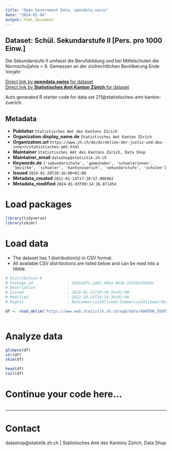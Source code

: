 ```yaml
---
title: "Open Government Data, opendata.swiss"
date: "2024-01-04"
output: html_document
---
```


## Dataset: Schül. Sekundarstufe II [Pers. pro 1000 Einw.]

Die Sekundarstufe II umfasst die Berufsbildung und bei Mittelschulen die Normschuljahre > 9. Gemessen an der zivilrechtlichen Bevölkerung Ende Vorjahr

[Direct link by **opendata.swiss** for dataset](https://opendata.swiss/de/dataset/schul-sekundarstufe-ii-pers-pro-1000-einw)<br>
[Direct link by **Statistisches Amt Kanton Zürich** for dataset](https://www.zh.ch/de/politik-staat/gemeinden/gemeindeportraet.html)

Auto generated R starter code for data set 211@statistisches-amt-kanton-zuerich.

## Metadata

- **Publisher** `Statistisches Amt des Kantons Zürich`
- **Organization.display_name.de** `Statistisches Amt Kanton Zürich`
- **Organization.url** `https://www.zh.ch/de/direktion-der-justiz-und-des-innern/statistisches-amt.html`
- **Maintainer** `Statistisches Amt des Kantons Zürich, Data Shop`
- **Maintainer_email** `datashop@statistik.zh.ch`
- **Keywords.de** `['sekundarschule', 'gemeinden', 'schuelerinnen', 'bezirke', 'schueler', 'kantonzuerich', 'sekundarstufe', 'schulen']`
- **Issued** `2016-01-20T20:16:00+01:00`
- **Metadata_created** `2021-01-14T17:38:57.006962`
- **Metadata_modified** `2024-01-03T09:14:16.871454`


# Load packages

```r

library(tidyverse)
library(skimr)

```

# Load data

-   The dataset has 1 distribution(s) in CSV format.
-   All available CSV distributions are listed below and can be read into a tibble.

```r

# Distribution 0
# Package_id               : 3031ddf1-2dd1-40ba-961b-2435ba705bdc
# Description              : 
# Issued                   : 2016-01-21T16:30:35+01:00
# Modified                 : 2023-10-24T10:19:36+01:00
# Rights                   : NonCommercialAllowed-CommercialAllowed-ReferenceRequired

df <- read_delim('https://www.web.statistik.zh.ch/ogd/data/KANTON_ZUERICH_465.csv')



```

# Analyze data

```r

glimpse(df)
str(df)
skim(df)

head(df)
tail(df)

```

# Continue your code here...

```r

```

------------------------------------------------------------------------

# Contact

datashop@statistik.zh.ch | Statistisches Amt des Kantons Zürich, Data Shop
